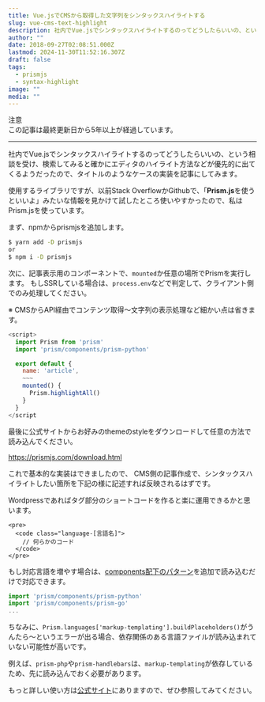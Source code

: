 ```yaml
---
title: Vue.jsでCMSから取得した文字列をシンタックスハイライトする
slug: vue-cms-text-highlight
description: 社内でVue.jsでシンタックスハイライトするのってどうしたらいいの、という相談を受け、検索してみると確かにエディタのハイライト方法などが優先的に出てくるようだったので、タイトルのようなケースの実装を記事にしてみます。
author: ""
date: 2018-09-27T02:08:51.000Z
lastmod: 2024-11-30T11:52:16.307Z
draft: false
tags:
  - prismjs
  - syntax-highlight
image: ""
media: ""
---
```


<Note type="warn">注意<br />この記事は最終更新日から5年以上が経過しています。</Note>

---

社内でVue.jsでシンタックスハイライトするのってどうしたらいいの、という相談を受け、検索してみると確かにエディタのハイライト方法などが優先的に出てくるようだったので、タイトルのようなケースの実装を記事にしてみます。

使用するライブラリですが、以前Stack OverflowかGithubで、「**Prism.js**を使うといいよ」みたいな情報を見かけて試したところ使いやすかったので、私はPrism.jsを使っています。

まず、npmからprismjsを追加します。

```bash
$ yarn add -D prismjs
or
$ npm i -D prismjs
```

次に、記事表示用のコンポーネントで、`mounted`か任意の場所でPrismを実行します。
もしSSRしている場合は、`process.env`などで判定して、クライアント側でのみ処理してください。

※ CMSからAPI経由でコンテンツ取得〜文字列の表示処理など細かい点は省きます。

```javascript
<script>
  import Prism from 'prism'
  import 'prism/components/prism-python'

  export default {
    name: 'article',
    ~~~
    mounted() {
      Prism.highlightAll()
    }
  }
</script
```

最後に公式サイトからお好みのthemeのstyleをダウンロードして任意の方法で読み込んでください。

<a href="https://prismjs.com/download.html" target="_blank">https://prismjs.com/download.html</a>

これで基本的な実装はできましたので、
CMS側の記事作成で、シンタックスハイライトしたい箇所を下記の様に記述すれば反映されるはずです。

Wordpressであればタグ部分のショートコードを作ると楽に運用できるかと思います。

```markup
<pre>
  <code class="language-[言語名]">
    // 何らかのコード
  </code>
</pre>
```

もし対応言語を増やす場合は、<a href="https://github.com/PrismJS/prism/tree/master/components" target="_blank">components配下のパターン</a>を追加で読み込むだけで対応できます。

```javascript
import 'prism/components/prism-python'
import 'prism/components/prism-go'
...
```

ちなみに、`Prism.languages['markup-templating'].buildPlaceholders()`がうんたら〜というエラーが出る場合、依存関係のある言語ファイルが読み込まれていない可能性が高いです。

例えば、`prism-php`や`prism-handlebars`は、`markup-templating`が依存しているため、先に読み込んでおく必要があります。

もっと詳しい使い方は<a href="https://prismjs.com/" target="_blank">公式サイト</a>にありますので、ぜひ参照してみてください。